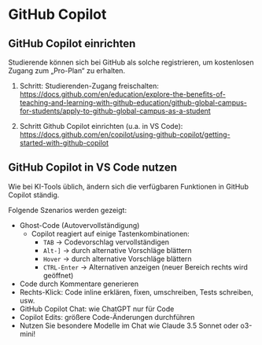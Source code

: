 
# GitHub Copilot

## GitHub Copilot einrichten

Studierende können sich bei GitHub als solche registrieren,
um kostenlosen Zugang zum „Pro-Plan“ zu erhalten.

1. Schritt: Studierenden-Zugang freischalten: https://docs.github.com/en/education/explore-the-benefits-of-teaching-and-learning-with-github-education/github-global-campus-for-students/apply-to-github-global-campus-as-a-student

2. Schritt Github Copilot einrichten (u.a. in VS Code):
https://docs.github.com/en/copilot/using-github-copilot/getting-started-with-github-copilot

## GitHub Copilot in VS Code nutzen

<Callout type="info">
Wie bei KI-Tools üblich, ändern sich die verfügbaren 
Funktionen in GitHub Copilot ständig.
</Callout>

Folgende Szenarios werden gezeigt: 

- Ghost-Code (Autovervollständigung)
  - Copilot reagiert auf einige Tastenkombinationen:
    - `TAB` → Codevorschlag vervollständigen
    - `Alt-]` → durch alternative Vorschläge blättern
    - `Hover` → durch alternative Vorschläge blättern
    - `CTRL-Enter` → Alternativen anzeigen (neuer Bereich rechts wird geöffnet)
- Code durch Kommentare generieren
- Rechts-Klick: Code inline erklären, fixen, umschreiben, Tests schreiben, usw.
- GitHub Copilot Chat: wie ChatGPT nur für Code
- Copilot Edits: größere Code-Änderungen durchführen
- Nutzen Sie besondere Modelle im Chat wie Claude 3.5 Sonnet oder o3-mini!



